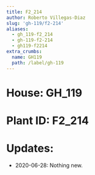 ```yaml
---
title: F2_214
author: Roberto Villegas-Diaz
slug: 'gh-119/f2-214'
aliases:
  - gh_119-f2_214
  - gh-119-f2-214
  - gh119-f2214
extra_crumbs:
  name: GH119
  path: /label/gh-119
---
```


# **House**: GH_119
# **Plant ID**: F2_214
# **Updates**: 
 - 2020-06-28: Nothing new.
